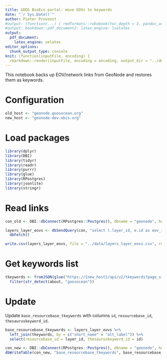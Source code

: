 ```yaml
---
title: GOOS BioEco portal: move EOVs to keywords
date: "`r Sys.Date()`"
author: Pieter Provoost
#output: (function(...) { rmdformats::robobook(toc_depth = 3, pandoc_args = c("+RTS", "-K2000m", "-RTS"), ...) })
#output: bookdown::pdf_document2: latex_engine: lualatex
output:
  pdf_document:
    latex_engine: xelatex
editor_options: 
  chunk_output_type: console
knit: (function(inputFile, encoding) {
  rmarkdown::render(inputFile, encoding = encoding, output_dir = "../docs") })  
---
```


This notebook backs up EOV/network links from GeoNode and restores them as keywords.

# Configuration

```r
old_host <- "geonode.goosocean.org"
new_host <- "geonode-dev.obis.org"
```

# Load packages

```r
library(dplyr)
library(DBI)
library(tidyr)
library(readr)
library(purrr)
library(glue)
library(RPostgres)
library(jsonlite)
library(stringr)
```

# Read links

```r
con_old <- DBI::dbConnect(RPostgres::Postgres(), dbname = "geonode", host = old_host, port = 5432, user = "geonode", password = "geonode")

layers_layer_eovs <- dbSendQuery(con, "select l.layer_id, e.id as eov_id, e.short_name from layers_layer_eovs l left join goos_eov e on l.eov_id = e.id") %>%
  dbFetch()

write.csv(layers_layer_eovs, file = "../data/layers_layer_eovs.csv", row.names = FALSE)
```

# Get keywords list

```r
tkeywords <- fromJSON(glue("https://{new_host}/api/v2/tkeywords?page_size=1000"))$tkeywords %>%
  filter(str_detect(about, "goosocean"))
```

# Update

Update `base_resourcebase_tkeywords` with columns `id`, `resourcebase_id`, `thesauruskeyword_id`.

```r
base_resourcebase_tkeywords <- layers_layer_eovs %>%
  left_join(tkeywords, by = c("short_name" = "alt_label")) %>%
  select(resourcebase_id = layer_id, thesauruskeyword_id = id)

con_new <- DBI::dbConnect(RPostgres::Postgres(), dbname = "geonode", host = new_host, port = 5432, user = "geonode", password = "geonode")
dbWriteTable(con_new, "base_resourcebase_tkeywords", base_resourcebase_tkeywords, overwrite = TRUE)
```



